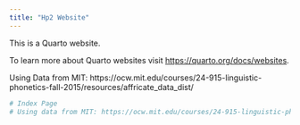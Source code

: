 ---
title: "Hp2 Website"
---

This is a Quarto website.

To learn more about Quarto websites visit <https://quarto.org/docs/websites>.

Using Data from MIT: https://ocw.mit.edu/courses/24-915-linguistic-phonetics-fall-2015/resources/affricate_data_dist/

```{r}
# Index Page
# Using data from MIT: https://ocw.mit.edu/courses/24-915-linguistic-phonetics-fall-2015/resources/affricate_data_dist/
```
